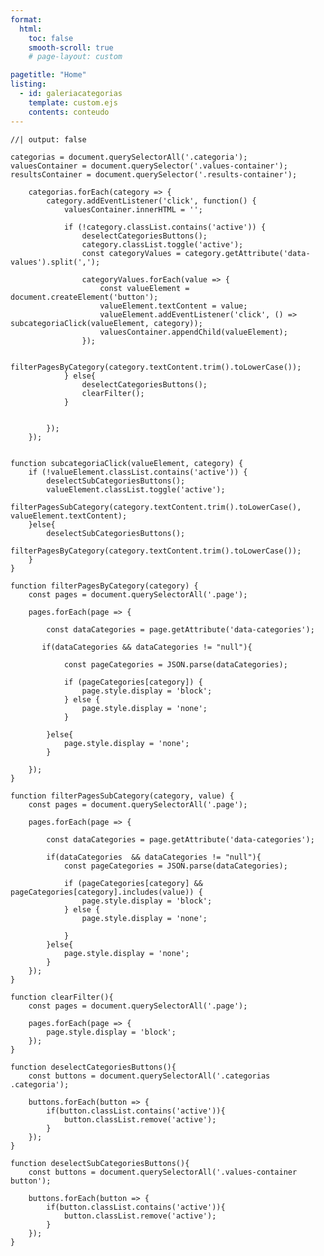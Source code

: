 ```yaml
---
format: 
  html: 
    toc: false
    smooth-scroll: true
    # page-layout: custom

pagetitle: "Home"
listing:
  - id: galeriacategorias
    template: custom.ejs
    contents: conteudo
---
```

     

::: {#galeriacategorias}
:::


```ojs
//| output: false 
    
categorias = document.querySelectorAll('.categoria');
valuesContainer = document.querySelector('.values-container');
resultsContainer = document.querySelector('.results-container');

    categorias.forEach(category => {
        category.addEventListener('click', function() {
            valuesContainer.innerHTML = '';

            if (!category.classList.contains('active')) {
                deselectCategoriesButtons();
                category.classList.toggle('active');
                const categoryValues = category.getAttribute('data-values').split(',');

                categoryValues.forEach(value => {
                    const valueElement = document.createElement('button');
                    valueElement.textContent = value;
                    valueElement.addEventListener('click', () => subcategoriaClick(valueElement, category));
                    valuesContainer.appendChild(valueElement);
                });

                filterPagesByCategory(category.textContent.trim().toLowerCase());
            } else{
                deselectCategoriesButtons();
                clearFilter();
            }

            
        });
    });


function subcategoriaClick(valueElement, category) {
    if (!valueElement.classList.contains('active')) {
        deselectSubCategoriesButtons();
        valueElement.classList.toggle('active');
        filterPagesSubCategory(category.textContent.trim().toLowerCase(), valueElement.textContent);
    }else{
        deselectSubCategoriesButtons();
        filterPagesByCategory(category.textContent.trim().toLowerCase());
    }
}

function filterPagesByCategory(category) {
    const pages = document.querySelectorAll('.page');
    
    pages.forEach(page => {

        const dataCategories = page.getAttribute('data-categories');
       
       if(dataCategories && dataCategories != "null"){
            
            const pageCategories = JSON.parse(dataCategories);
            
            if (pageCategories[category]) {
                page.style.display = 'block';
            } else {
                page.style.display = 'none';
            }

        }else{
            page.style.display = 'none';
        }
        
    });
}

function filterPagesSubCategory(category, value) {
    const pages = document.querySelectorAll('.page');
    
    pages.forEach(page => {
        
        const dataCategories = page.getAttribute('data-categories');
        
        if(dataCategories  && dataCategories != "null"){
            const pageCategories = JSON.parse(dataCategories);
            
            if (pageCategories[category] && pageCategories[category].includes(value)) {
                page.style.display = 'block';
            } else {
                page.style.display = 'none';
            
            }
        }else{
            page.style.display = 'none';
        }
    });
}

function clearFilter(){
    const pages = document.querySelectorAll('.page');

    pages.forEach(page => {
        page.style.display = 'block';
    });
}

function deselectCategoriesButtons(){
    const buttons = document.querySelectorAll('.categorias .categoria');

    buttons.forEach(button => {
        if(button.classList.contains('active')){
            button.classList.remove('active');
        }
    });
}

function deselectSubCategoriesButtons(){
    const buttons = document.querySelectorAll('.values-container button');

    buttons.forEach(button => {
        if(button.classList.contains('active')){
            button.classList.remove('active');
        }
    });
}



``` 